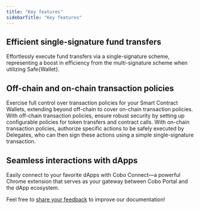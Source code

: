```yaml
---
title: "Key features"
sidebarTitle: "Key features"
---
```


## Efficient single-signature fund transfers
Effortlessly execute fund transfers via a single-signature scheme, representing a boost in efficiency from the multi-signature scheme when utilizing Safe&#123;Wallet&#125;.

## Off-chain and on-chain transaction policies
Exercise full control over transaction policies for your Smart Contract Wallets, extending beyond off-chain to cover on-chain transaction policies. With off-chain transaction policies, ensure robust security by setting up configurable policies for token transfers and contract calls. With on-chain transaction policies, authorize specific actions to be safely executed by Delegates, who can then sign these actions using a simple single-signature transaction.

## Seamless interactions with dApps
Easily connect to your favorite dApps with Cobo Connect—a powerful Chrome extension that serves as your gateway between Cobo Portal and the dApp ecosystem.







<Tip>Feel free to [share your feedback](https://forms.zohopublic.com/cobo/form/DocumentFeedbackForm/formperma/QvLOhxJv1_JMsJ-1dleZ8Itb_7rzN-LtgvsDdxosoVI?referrername=manuals) to improve our documentation!</Tip>